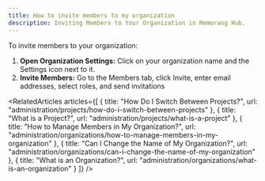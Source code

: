 ```yaml
---
title: How to invite members to my organization
description: Inviting Members to Your Organization in Memorang Hub.
---
```


To invite members to your organization:

1. **Open Organization Settings:** Click on your organization name and the Settings icon next to it.
2. **Invite Members:** Go to the Members tab, click Invite, enter email addresses, select roles, and send invitations


<Content />

<RelatedArticles articles={[
  {
    title: "How Do I Switch Between Projects?",
    url: "administration/projects/how-do-i-switch-between-projects"
  },
  {
    title: "What is a Project?",
    url: "administration/projects/what-is-a-project"
  },
  {
    title: "How to Manage Members in My Organization?",
    url: "administration/organizations/how-to-manage-members-in-my-organization"
  },
  {
    title: "Can I Change the Name of My Organization?",
    url: "administration/organizations/can-i-change-the-name-of-my-organization"
  },
  {
    title: "What is an Organization?",
    url: "administration/organizations/what-is-an-organization"
  }
]} />

